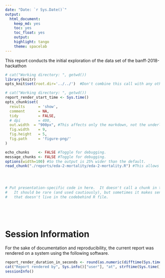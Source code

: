 ```yaml
---
date: "Date: `r Sys.Date()`"
output: 
  html_document: 
    keep_md: yes
    toc: yes
    toc_float: yes
    output:
    highlight: tango
    theme: spacelab
---
```

This report  conducts the initial exploration of the data set of the banff-2018-hackathon
<!--  Set the working directory to the repository's base directory; this assumes the report is nested inside of two directories.-->
```r
# cat("Working directory: ", getwd())
library(knitr)
opts_knit$set(root.dir='../../')  #Don't combine this call with any other chunk -especially one that uses file paths.
```

<!-- Set the report-wide options, and point to the external code file. -->
```r
# cat("Working directory: ", getwd())
report_render_start_time <- Sys.time()
opts_chunk$set(
  results      = 'show', 
  comment      = NA, 
  tidy         = FALSE,
  # dpi        = 400,
  out.width  = "900px", #This affects only the markdown, not the underlying png file.  The height will be scaled appropriately.
  fig.width    = 9, 
  fig.height   = 5, 
  fig.path     = 'figure-png/'
)

echo_chunks    <- FALSE #Toggle for debugging.
message_chunks <- FALSE #Toggle for debugging.
options(width=100) #So the output is 25% wider than the default.
read_chunk("./reports/eda-2-mortality/eda-2-mortality.R") #This allows knitr to call chunks tagged in the underlying *.R file.
```

<!-- Load the sources.  Suppress the output when loading sources. --> 
```r
```

<!-- Load 'sourced' R files.  Suppress the output when loading packages. --> 
```r
```

<!-- Load any global functions and variables declared in the R file.  Suppress the output. --> 
```r
```

<!-- Declare any global functions specific to a Rmd output.  Suppress the output. --> 
```r
# Put presentation-specific code in here.  It doesn't call a chunk in the codebehind file.
#   It should be rare (and used cautiously), but sometimes it makes sense to include code in Rmd 
#   that doesn't live in the codebehind R file.
```

<!-- Load the datasets.   -->
```r
```

<!-- Tweak the datasets.   -->
```r
```



```r
```


```r
```





# Session Information
For the sake of documentation and reproducibility, the current report was rendered on a system using the following software.
```r
report_render_duration_in_seconds <- round(as.numeric(difftime(Sys.time(), report_render_start_time, units="secs")))
cat("Report rendered by", Sys.info()["user"], "at", strftime(Sys.time(), "%Y-%m-%d, %H:%M %z"), "in", report_render_duration_in_seconds, "seconds." )
sessionInfo()
```
